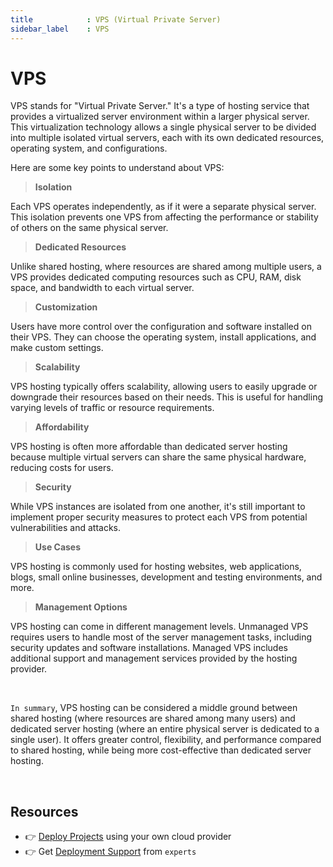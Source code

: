 ```yaml
---
title            : VPS (Virtual Private Server)
sidebar_label    : VPS 
---
```


# VPS

VPS stands for "Virtual Private Server." It's a type of hosting service that provides a virtualized server environment within a larger physical server. 
This virtualization technology allows a single physical server to be divided into multiple isolated virtual servers, each with its own dedicated resources, operating system, and configurations.

Here are some key points to understand about VPS:

> **Isolation** 

Each VPS operates independently, as if it were a separate physical server. This isolation prevents one VPS from affecting the performance or stability of others on the same physical server.

> **Dedicated Resources** 

Unlike shared hosting, where resources are shared among multiple users, a VPS provides dedicated computing resources such as CPU, RAM, disk space, and bandwidth to each virtual server.

> **Customization** 

Users have more control over the configuration and software installed on their VPS. They can choose the operating system, install applications, and make custom settings.

> **Scalability** 

VPS hosting typically offers scalability, allowing users to easily upgrade or downgrade their resources based on their needs. This is useful for handling varying levels of traffic or resource requirements.

> **Affordability** 

VPS hosting is often more affordable than dedicated server hosting because multiple virtual servers can share the same physical hardware, reducing costs for users.

> **Security** 

While VPS instances are isolated from one another, it's still important to implement proper security measures to protect each VPS from potential vulnerabilities and attacks.

> **Use Cases** 

VPS hosting is commonly used for hosting websites, web applications, blogs, small online businesses, development and testing environments, and more.

> **Management Options** 

VPS hosting can come in different management levels. Unmanaged VPS requires users to handle most of the server management tasks, including security updates and software installations. 
Managed VPS includes additional support and management services provided by the hosting provider.

<br />

`In summary`, VPS hosting can be considered a middle ground between shared hosting (where resources are shared among many users) and dedicated server hosting (where an entire physical server is dedicated to a single user). 
It offers greater control, flexibility, and performance compared to shared hosting, while being more cost-effective than dedicated server hosting.

<br />

## Resources

- 👉 [Deploy Projects](https://deploypro.dev/) using your own cloud provider
- 👉 Get [Deployment Support](https://deploypro.dev/support/) from `experts` 
